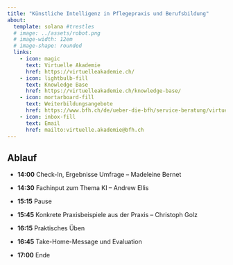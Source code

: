 ```yaml
---
title: "Künstliche Intelligenz in Pflegepraxis und Berufsbildung"
about:
  template: solana #trestles
  # image: ../assets/robot.png
  # image-width: 12em
  # image-shape: rounded
  links:
    - icon: magic
      text: Virtuelle Akademie
      href: https://virtuelleakademie.ch/
    - icon: lightbulb-fill
      text: Knowledge Base
      href: https://virtuelleakademie.ch/knowledge-base/
    - icon: mortarboard-fill
      text: Weiterbildungsangebote
      href: https://www.bfh.ch/de/ueber-die-bfh/service-beratung/virtuelle-akademie/
    - icon: inbox-fill
      text: Email
      href: mailto:virtuelle.akademie@bfh.ch
---
```

## Ablauf


:::{.callout-note appearance="simple"}

- **14:00** Check-In, Ergebnisse Umfrage – Madeleine Bernet

- **14:30** Fachinput zum Thema KI – Andrew Ellis

- **15:15** Pause

- **15:45** Konkrete Praxisbeispiele aus der Praxis – Christoph Golz 

- **16:15** Praktisches Üben 

- **16:45** Take-Home-Message und Evaluation 

- **17:00** Ende 

:::


